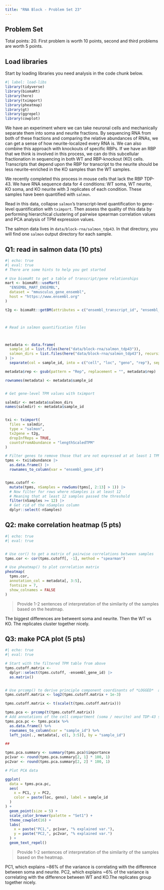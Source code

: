 ```yaml
---
title: "RNA Block - Problem Set 23"
---
```


## Problem Set

Total points: 20. First problem is worth 10 points, second and third problems are worth 5 points.

## Load libraries

Start by loading libraries you need analysis in the code chunk below.

```r
#| label: load-libs
library(tidyverse)
library(biomaRt)
library(here)
library(tximport)
library(pheatmap)
library(gt)
library(ggrepel)
library(cowplot)
```


We have an experiment where we can take neuronal cells and mechanically separate them into soma and neurite fractions.  By sequencing RNA from both of these fractions and comparing the relative abundances of RNAs, we can get a sense of how neurite-localized every RNA is. We can also combine this approach with knockouts of specific RBPs. If we have an RBP that we think is involved in this process, we can do this subcellular fractionation in sequencing in both WT and RBP-knockout (KO) cells. Transcripts that depend upon the RBP for transcript to the neurite should be less neurite-enriched in the KO samples than the WT samples.

We recently completed this process in mouse cells that lack the RBP TDP-43.  We have RNA sequence data for 4 conditions: WT soma, WT neurite, KO soma, and KO neurite with 3 replicates of each condition.  These samples have been quantified with `salmon`. 

Read in this data, collapse `salmon`'s transcript-level quantification to gene-level quantification with `tximport`.  Then assess the quality of this data by performing hierarchical clustering of pairwise spearman correlation values and PCA analysis of TPM expression values.

The salmon data lives in `data/block-rna/salmon_tdp43`. In that directory, you will find one `salmon` output directory for each sample.

## Q1: read in salmon data (10 pts) 

```r
#| echo: true
#| eval: true
# There are some hints to help you get started

# Use biomaRt to get a table of transcript/gene relationships
mart <- biomaRt::useMart(
  "ENSEMBL_MART_ENSEMBL",
  dataset = "mmusculus_gene_ensembl",
  host = "https://www.ensembl.org"
)

t2g <- biomaRt::getBM(attributes = c("ensembl_transcript_id", "ensembl_gene_id", "external_gene_name"), mart = mart) |> dplyr::select(ensembl_transcript_id, ensembl_gene_id)



# Read in salmon quantification files



metadata <- data.frame(
  sample_id = list.files(here("data/block-rna/salmon_tdp43")),
  salmon_dirs = list.files(here("data/block-rna/salmon_tdp43"), recursive = T, pattern = ".gz$", full.names = T)
) |>
  separate(col = sample_id, into = c("cell", "loc", "geno", "rep"), sep = "_", remove = F)

metadata$rep <- gsub(pattern = "Rep", replacement = "", metadata$rep)

rownames(metadata) <- metadata$sample_id


# Get gene-level TPM values with tximport

salmdir <- metadata$salmon_dirs
names(salmdir) <- metadata$sample_id


txi <- tximport(
  files = salmdir,
  type = "salmon",
  tx2gene = t2g,
  dropInfReps = TRUE,
  countsFromAbundance = "lengthScaledTPM"
)

# Filter genes to remove those that are not expressed at at least 1 TPM in EVERY sample
tpms <- txi$abundance |>
  as.data.frame() |>
  rownames_to_column(var = "ensembl_gene_id")


tpms.cutoff <-
  mutate(tpms, nSamples = rowSums(tpms[, 2:13] > 1)) |>
  # Now filter for rows where nSamples is at least 12
  # Meaning that at least 12 samples passed the threshold
  filter(nSamples >= 12) |>
  # Get rid of the nSamples column
  dplyr::select(-nSamples)
```


## Q2: make correlation heatmap (5 pts)


```r
#| echo: true
#| eval: true


# Use cor() to get a matrix of pairwise correlations between samples
tpms.cor <- cor(tpms.cutoff[, -1], method = "spearman")

# Use pheatmap() to plot correlation matrix
pheatmap(
  tpms.cor,
  annotation_col = metadata[, 3:5],
  fontsize = 7,
  show_colnames = FALSE
)
```

> Provide 1-2 sentences of interpretation of the similarity of the samples based on the heatmap.

The biggest differences are betweent soma and neurite. Then the WT vs KO. The replicates cluster together nicely.


## Q3: make PCA plot (5 pts)


```r
#| echo: true
#| eval: true

# Start with the filtered TPM table from above
tpms.cutoff.matrix <-
  dplyr::select(tpms.cutoff, -ensembl_gene_id) |>
  as.matrix()


# Use prcomp() to derive principle component coordinants of *LOGGED*  and *Scaled* TPM values
tpms.cutoff.matrix <- log2(tpms.cutoff.matrix + 1e-3)

tpms.cutoff.matrix <- t(scale(t(tpms.cutoff.matrix)))

tpms.pca <- prcomp(t(tpms.cutoff.matrix))
# Add annotations of the cell compartment (soma / neurite) and TDP-43 status (WT / KO) of the samples
tpms.pca.pc <- tpms.pca$x %>%
  as.data.frame() %>%
  rownames_to_column(var = "sample_id") %>%
  left_join(., metadata[, c(1, 3:5)], by = "sample_id")

##

tpms.pca.summary <- summary(tpms.pca)$importance
pc1var <- round(tpms.pca.summary[2, 1] * 100, 1)
pc2var <- round(tpms.pca.summary[2, 2] * 100, 1)

# Plot PCA data

ggplot(
  data = tpms.pca.pc,
  aes(
    x = PC1, y = PC2,
    color = paste(loc, geno), label = sample_id
  )
) +
  geom_point(size = 5) +
  scale_color_brewer(palette = "Set1") +
  theme_cowplot(16) +
  labs(
    x = paste("PC1,", pc1var, "% explained var."),
    y = paste("PC2,", pc2var, "% explained var.")
  ) +
  geom_text_repel()
```

> Provide 1-2 sentences of interpretation of the similarity of the samples based on the heatmap.

PC1, which explains ~86% of the variance is correlating with the difference between soma and neurite. PC2, which explains ~6% of the variance is correlating with the difference between WT and KO.The replicates group together nicely.
